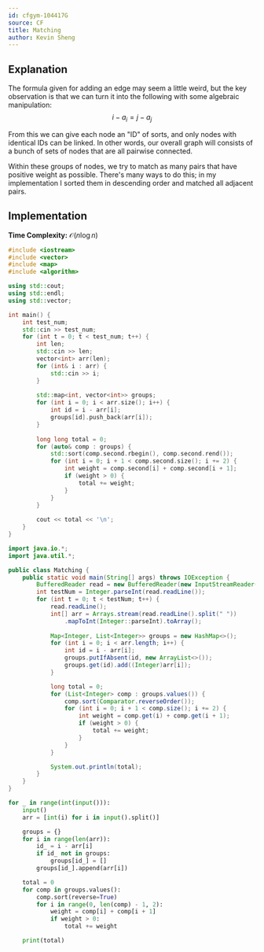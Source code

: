 ```yaml
---
id: cfgym-104417G
source: CF
title: Matching
author: Kevin Sheng
---
```


## Explanation

The formula given for adding an edge may seem a little weird, but the key observation is that
we can turn it into the following with some algebraic manipulation:
$$
i-a_i=j-a_j
$$

From this we can give each node an "ID" of sorts, and only nodes with identical IDs can be linked.
In other words, our overall graph will consists of a bunch of sets of nodes that are all pairwise connected.

Within these groups of nodes, we try to match as many pairs that have positive weight as possible.
There's many ways to do this; in my implementation I sorted them in descending order
and matched all adjacent pairs.

## Implementation

**Time Complexity:** $\mathcal{O}(n \log n)$

<LanguageSection>
<CPPSection>

```cpp
#include <iostream>
#include <vector>
#include <map>
#include <algorithm>

using std::cout;
using std::endl;
using std::vector;

int main() {
	int test_num;
	std::cin >> test_num;
	for (int t = 0; t < test_num; t++) {
		int len;
		std::cin >> len;
		vector<int> arr(len);
		for (int& i : arr) {
			std::cin >> i;
		}
		
		std::map<int, vector<int>> groups;
		for (int i = 0; i < arr.size(); i++) {
			int id = i - arr[i];
			groups[id].push_back(arr[i]);
		}
		
		long long total = 0;
		for (auto& comp : groups) {
			std::sort(comp.second.rbegin(), comp.second.rend());
			for (int i = 0; i + 1 < comp.second.size(); i += 2) {
				int weight = comp.second[i] + comp.second[i + 1];
				if (weight > 0) {
					total += weight;
				}
			}
		}
		
		cout << total << '\n';
	}
}
```

</CPPSection>
<JavaSection>

```java
import java.io.*;
import java.util.*;

public class Matching {
	public static void main(String[] args) throws IOException {
		BufferedReader read = new BufferedReader(new InputStreamReader(System.in));
		int testNum = Integer.parseInt(read.readLine());
		for (int t = 0; t < testNum; t++) {
			read.readLine();
			int[] arr = Arrays.stream(read.readLine().split(" "))
				.mapToInt(Integer::parseInt).toArray();
			
			Map<Integer, List<Integer>> groups = new HashMap<>();
			for (int i = 0; i < arr.length; i++) {
				int id = i - arr[i];
				groups.putIfAbsent(id, new ArrayList<>());
				groups.get(id).add((Integer)arr[i]);
			}

			long total = 0;
			for (List<Integer> comp : groups.values()) {
				comp.sort(Comparator.reverseOrder());
				for (int i = 0; i + 1 < comp.size(); i += 2) {
					int weight = comp.get(i) + comp.get(i + 1);
					if (weight > 0) {
						total += weight;
					}
				}
			}

			System.out.println(total);
		}
	}
}
```

</JavaSection>
<PySection>

```py
for _ in range(int(input())):
	input()
	arr = [int(i) for i in input().split()]

	groups = {}
	for i in range(len(arr)):
		id_ = i - arr[i]
		if id_ not in groups:
			groups[id_] = []
		groups[id_].append(arr[i])

	total = 0
	for comp in groups.values():
		comp.sort(reverse=True)
		for i in range(0, len(comp) - 1, 2):
			weight = comp[i] + comp[i + 1]
			if weight > 0:
				total += weight

	print(total)
```

</PySection>
</LanguageSection>
